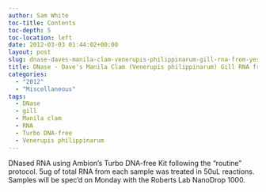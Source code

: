 ```yaml
---
author: Sam White
toc-title: Contents
toc-depth: 5
toc-location: left
date: 2012-03-03 01:44:02+00:00
layout: post
slug: dnase-daves-manila-clam-venerupis-philippinarum-gill-rna-from-yesterday
title: DNase - Dave's Manila Clam (Venerupis philippinarum) Gill RNA from Yesterday
categories:
  - "2012"
  - "Miscellaneous"
tags:
  - DNase
  - gill
  - Manila clam
  - RNA
  - Turbo DNA-free
  - Venerupis philippinarum
---
```


DNased RNA using Ambion's Turbo DNA-free Kit following the "routine" protocol. 5ug of total RNA from each sample was treated in 50uL reactions. Samples will be spec'd on Monday with the Roberts Lab NanoDrop 1000.
